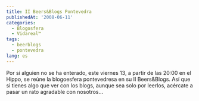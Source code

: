 ```yaml
---
title: II Beers&Blogs Pontevedra
publishedAt: '2008-06-11'
categories:
  - Blogosfera
  - Vidareal™
tags:
  - beerblogs
  - pontevedra
lang: es
---
```


Por si alguien no se ha enterado, este viernes 13, a partir de las 20:00 en el Hippo, se reúne la blogoesfera pontevedresa en su II Beers\&Blogs. Así que si tienes algo que ver con los blogs, aunque sea solo por leerlos, acércate a pasar un rato agradable con nosotros...
